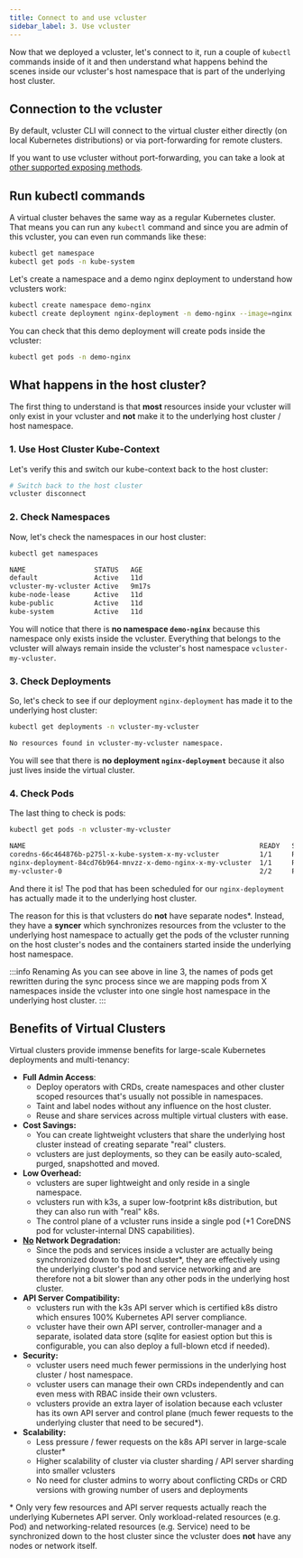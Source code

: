```yaml
---
title: Connect to and use vcluster
sidebar_label: 3. Use vcluster
---
```


Now that we deployed a vcluster, let's connect to it, run a couple of `kubectl` commands inside of it and then understand what happens behind the scenes inside our vcluster's host namespace that is part of the underlying host cluster.

## Connection to the vcluster

By default, vcluster CLI will connect to the virtual cluster either directly (on local Kubernetes distributions) or via port-forwarding for remote clusters.

If you want to use vcluster without port-forwarding, you can take a look at [other supported exposing methods](../operator/external-access.mdx).

## Run kubectl commands

A virtual cluster behaves the same way as a regular Kubernetes cluster. That means you can run any `kubectl` command and since you are admin of this vcluster, you can even run commands like these:
```bash
kubectl get namespace
kubectl get pods -n kube-system
```

Let's create a namespace and a demo nginx deployment to understand how vclusters work:
```bash
kubectl create namespace demo-nginx
kubectl create deployment nginx-deployment -n demo-nginx --image=nginx
```

You can check that this demo deployment will create pods inside the vcluster:
```bash
kubectl get pods -n demo-nginx
```

## What happens in the host cluster?
The first thing to understand is that **most** resources inside your vcluster will only exist in your vcluster and **not** make it to the underlying host cluster / host namespace.

### 1. Use Host Cluster Kube-Context
Let's verify this and switch our kube-context back to the host cluster:
```bash
# Switch back to the host cluster
vcluster disconnect
```

### 2. Check Namespaces
Now, let's check the namespaces in our host cluster:
```bash
kubectl get namespaces
```
```bash {3}
NAME                 STATUS   AGE
default              Active   11d
vcluster-my-vcluster Active   9m17s
kube-node-lease      Active   11d
kube-public          Active   11d
kube-system          Active   11d
```
You will notice that there is **no namespace `demo-nginx`** because this namespace only exists inside the vcluster. Everything that belongs to the vcluster will always remain inside the vcluster's host namespace `vcluster-my-vcluster`.

### 3. Check Deployments
So, let's check to see if our deployment `nginx-deployment` has made it to the underlying host cluster:
```bash
kubectl get deployments -n vcluster-my-vcluster
```
```bash
No resources found in vcluster-my-vcluster namespace.
```

You will see that there is **no deployment `nginx-deployment`** because it also just lives inside the virtual cluster.

### 4. Check Pods
The last thing to check is pods:
```bash
kubectl get pods -n vcluster-my-vcluster
```

```bash {3}
NAME                                                          READY   STATUS    RESTARTS   AGE
coredns-66c464876b-p275l-x-kube-system-x-my-vcluster          1/1     Running   0          14m
nginx-deployment-84cd76b964-mnvzz-x-demo-nginx-x-my-vcluster  1/1     Running   0          10m
my-vcluster-0                                                 2/2     Running   0          14m
```

And there it is! The pod that has been scheduled for our `nginx-deployment` has actually made it to the underlying host cluster.

The reason for this is that vclusters do **not** have separate nodes\*. Instead, they have a **syncer** which synchronizes resources from the vcluster to the underlying host namespace to actually get the pods of the vcluster running on the host cluster's nodes and the containers started inside the underlying host namespace.

:::info Renaming
As you can see above in line 3, the names of pods get rewritten during the sync process since we are mapping pods from X namespaces inside the vcluster into one single host namespace in the underlying host cluster.
:::

## Benefits of Virtual Clusters
Virtual clusters provide immense benefits for large-scale Kubernetes deployments and multi-tenancy:
- **Full Admin Access**:
    - Deploy operators with CRDs, create namespaces and other cluster scoped resources that's usually not possible in namespaces.
    - Taint and label nodes without any influence on the host cluster.
    - Reuse and share services across multiple virtual clusters with ease.
- **Cost Savings:**
    - You can create lightweight vclusters that share the underlying host cluster instead of creating separate "real" clusters.
    - vclusters are just deployments, so they can be easily auto-scaled, purged, snapshotted and moved.
- **Low Overhead:**
    - vclusters are super lightweight and only reside in a single namespace.
    - vclusters run with k3s, a super low-footprint k8s distribution, but they can also run with "real" k8s.
    - The control plane of a vcluster runs inside a single pod (+1 CoreDNS pod for vcluster-internal DNS capabilities).
- **<u>No</u> Network Degradation:**
    - Since the pods and services inside a vcluster are actually being synchronized down to the host cluster\*, they are effectively using the underlying cluster's pod and service networking and are therefore not a bit slower than any other pods in the underlying host cluster.
- **API Server Compatibility:**
    - vclusters run with the k3s API server which is certified k8s distro which ensures 100% Kubernetes API server compliance.
    - vcluster have their own API server, controller-manager and a separate, isolated data store (sqlite for easiest option but this is configurable, you can also deploy a full-blown etcd if needed).
- **Security:**
    - vcluster users need much fewer permissions in the underlying host cluster / host namespace.
    - vcluster users can manage their own CRDs independently and can even mess with RBAC inside their own vclusters.
    - vclusters provide an extra layer of isolation because each vcluster has its own API server and control plane (much fewer requests to the underlying cluster that need to be secured\*).
- **Scalability:**
    - Less pressure / fewer requests on the k8s API server in large-scale cluster\*
    - Higher scalability of cluster via cluster sharding / API server sharding into smaller vclusters
    - No need for cluster admins to worry about conflicting CRDs or CRD versions with growing number of users and deployments

\* Only very few resources and API server requests actually reach the underlying Kubernetes API server. Only workload-related resources (e.g. Pod) and networking-related resources (e.g. Service) need to be synchronized down to the host cluster since the vcluster does **not** have any nodes or network itself.
